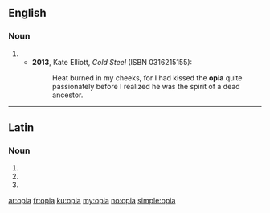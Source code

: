 ==English==

===Noun===
{{en-noun|s|opia}}

# {{alternative form of|hupia|lang=en}}
#* '''2013''', Kate Elliott, ''Cold Steel'' (ISBN 0316215155):
#*: Heat burned in my cheeks, for I had kissed the '''opia''' quite passionately before I realized he was the spirit of a dead ancestor.

----

==Latin==

===Noun===
{{la-noun-form|opia}}

# {{inflection of|opium||nom|p|lang=la}}
# {{inflection of|opium||acc|p|lang=la}}
# {{inflection of|opium||voc|p|lang=la}}

[[ar:opia]]
[[fr:opia]]
[[ku:opia]]
[[my:opia]]
[[no:opia]]
[[simple:opia]]